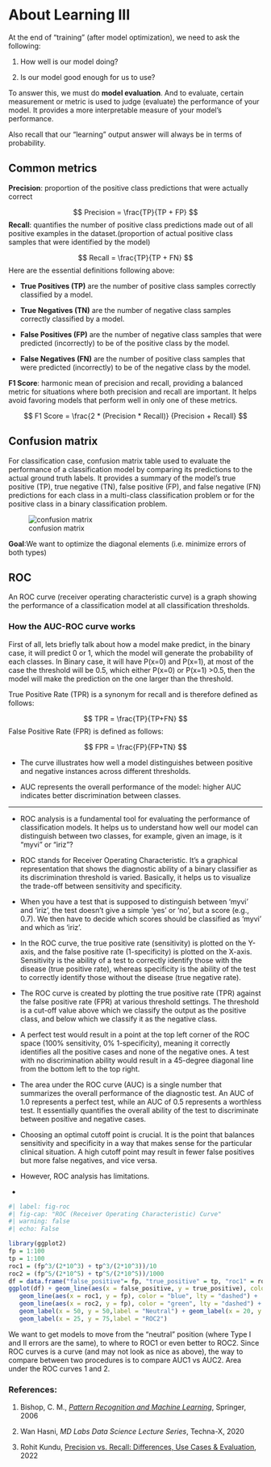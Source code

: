# About Learning III

At the end of "training" (after model optimization), we need to ask the following:

1.  How well is our model doing?

2.  Is our model good enough for us to use?

To answer this, we must do **model evaluation**. And to evaluate, certain measurement or metric is used to judge (evaluate) the performance of your model. It provides a more interpretable measure of your model's performance.

Also recall that our "learning" output answer will always be in terms of probability.

## Common metrics

**Precision**: proportion of the positive class predictions that were actually correct

$$
Precision = \frac{TP}{TP + FP}
$$
**Recall**: quantifies the number of positive class predictions made out of all positive examples in the dataset.(proportion of actual positive class samples that were identified by the model)

$$
Recall = \frac{TP}{TP + FN}
$$
Here are the essential definitions following above:

- **True Positives (TP)** are the number of positive class samples correctly classified by a model.

- **True Negatives (TN)** are the number of negative class samples correctly classified by a model.

- **False Positives (FP)** are the number of negative class samples that were predicted (incorrectly) to be of the positive class by the model.

- **False Negatives (FN)** are the number of positive class samples that were predicted (incorrectly) to be of the negative class by the model.


**F1 Score**: harmonic mean of precision and recall, providing a balanced metric for situations where both precision and recall are important. It helps avoid favoring models that perform well in only one of these metrics.

$$
F1 Score = \frac{2 * (Precision * Recall)} {Precision + Recall}
$$

## Confusion matrix

For classification case, confusion matrix table used to evaluate the performance of a classification model by comparing its predictions to the actual ground truth labels. It provides a summary of the model's true positive (TP), true negative (TN), false positive (FP), and false negative (FN) predictions for each class in a multi-class classification problem or for the positive class in a binary classification problem.

![confusion matrix](image/con_mat.webp){#fig-con-mat} 

**Goal**:We want to optimize the diagonal elements (i.e. minimize errors of both types)


## ROC

An ROC curve (receiver operating characteristic curve) is a graph showing the performance of a classification model at all classification thresholds.

### How the AUC-ROC curve works

First of all, lets briefly talk about how a model make predict, in the binary case, it will predict 0 or 1, which the model will generate the probability of each classes. In Binary case, it will have P(x=0) and P(x=1), at most of the case the threshold will be 0.5, which either P(x=0) or P(x=1) \>0.5, then the model will make the prediction on the one larger than the threshold.

True Positive Rate (TPR) is a synonym for recall and is therefore defined as follows:

$$
TPR = \frac{TP}{TP+FN}
$$ False Positive Rate (FPR) is defined as follows:

$$
FPR = \frac{FP}{FP+TN}
$$

-   The curve illustrates how well a model distinguishes between positive and negative instances across different thresholds.

-   AUC represents the overall performance of the model: higher AUC indicates better discrimination between classes.

------------------------------------------------------------------------

-   ROC analysis is a fundamental tool for evaluating the performance of classification models. It helps us to understand how well our model can distinguish between two classes, for example, given an image, is it "myvi" or "iriz"?

-   ROC stands for Receiver Operating Characteristic. It's a graphical representation that shows the diagnostic ability of a binary classifier as its discrimination threshold is varied. Basically, it helps us to visualize the trade-off between sensitivity and specificity.

-   When you have a test that is supposed to distinguish between 'myvi' and 'iriz', the test doesn't give a simple 'yes' or 'no', but a score (e.g., 0.7). We then have to decide which scores should be classified as 'myvi' and which as 'iriz'.

-   In the ROC curve, the true positive rate (sensitivity) is plotted on the Y-axis, and the false positive rate (1-specificity) is plotted on the X-axis. Sensitivity is the ability of a test to correctly identify those with the disease (true positive rate), whereas specificity is the ability of the test to correctly identify those without the disease (true negative rate).

-   The ROC curve is created by plotting the true positive rate (TPR) against the false positive rate (FPR) at various threshold settings. The threshold is a cut-off value above which we classify the output as the positive class, and below which we classify it as the negative class.

-   A perfect test would result in a point at the top left corner of the ROC space (100% sensitivity, 0% 1-specificity), meaning it correctly identifies all the positive cases and none of the negative ones. A test with no discrimination ability would result in a 45-degree diagonal line from the bottom left to the top right.

-   The area under the ROC curve (AUC) is a single number that summarizes the overall performance of the diagnostic test. An AUC of 1.0 represents a perfect test, while an AUC of 0.5 represents a worthless test. It essentially quantifies the overall ability of the test to discriminate between positive and negative cases.

-   Choosing an optimal cutoff point is crucial. It is the point that balances sensitivity and specificity in a way that makes sense for the particular clinical situation. A high cutoff point may result in fewer false positives but more false negatives, and vice versa.

-   However, ROC analysis has limitations.

-   

```r
#| label: fig-roc
#| fig-cap: "ROC (Receiver Operating Characteristic) Curve"
#| warning: false
#| echo: False

library(ggplot2)
fp = 1:100
tp = 1:100
roc1 = (fp^3/(2*10^3) + tp^3/(2*10^3))/10
roc2 = (fp^5/(2*10^5) + tp^5/(2*10^5))/1000
df = data.frame("false_positive"= fp, "true_positive" = tp, "roc1" = roc1, "roc2" = roc2)
ggplot(df) + geom_line(aes(x = false_positive, y = true_positive), color = "red", lty = "dotted") + 
   geom_line(aes(x = roc1, y = fp), color = "blue", lty = "dashed") +
   geom_line(aes(x = roc2, y = fp), color = "green", lty = "dashed") +
   geom_label(x = 50, y = 50,label = "Neutral") + geom_label(x = 20, y = 50,label = "ROC1") +
   geom_label(x = 25, y = 75,label = "ROC2")

```

We want to get models to move from the "neutral" position (where Type I and II errors are the same), to where to ROC1 or even better to ROC2. Since ROC curves is a curve (and may not look as nice as above), the way to compare between two procedures is to compare AUC1 vs AUC2. Area under the ROC curves 1 and 2.

### References:

1.  Bishop, C. M., [*Pattern Recognition and Machine Learning*](https://www.amazon.com/gp/product/0387310738/), Springer, 2006

2.  Wan Hasni, *MD Labs Data Science Lecture Series*, Techna-X, 2020

3.  Rohit Kundu, [Precision vs. Recall: Differences, Use Cases & Evaluation](https://www.v7labs.com/blog/precision-vs-recall-guide), 2022

